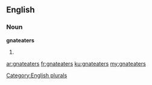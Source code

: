 ==English==

===Noun===
'''gnateaters'''

# {{plural of|gnateater}}

[[Category:English plurals]]

[[ar:gnateaters]]
[[fr:gnateaters]]
[[ku:gnateaters]]
[[my:gnateaters]]